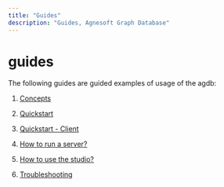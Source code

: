 ```yaml
---
title: "Guides"
description: "Guides, Agnesoft Graph Database"
---
```


# guides

The following guides are guided examples of usage of the agdb:

1. [Concepts](/docs/guides/concepts)

2. [Quickstart](/docs/guides/quickstart)

3. [Quickstart - Client](/docs/guides/quickstart-client)

4. [How to run a server?](/docs/guides/how-to-run-server)

5. [How to use the studio?](/docs/guides/how-to-use-studio)

6. [Troubleshooting](/docs/guides/troubleshooting)

